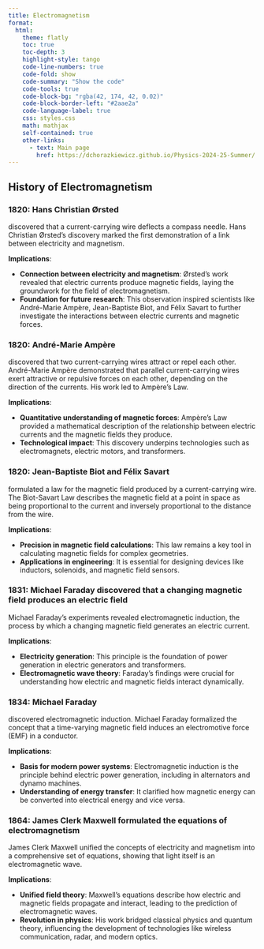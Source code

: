 ```yaml
---
title: Electromagnetism
format:
  html:
    theme: flatly
    toc: true
    toc-depth: 3
    highlight-style: tango
    code-line-numbers: true
    code-fold: show
    code-summary: "Show the code"
    code-tools: true
    code-block-bg: "rgba(42, 174, 42, 0.02)"
    code-block-border-left: "#2aae2a"
    code-language-label: true
    css: styles.css
    math: mathjax
    self-contained: true
    other-links:
      - text: Main page
        href: https://dchorazkiewicz.github.io/Physics-2024-25-Summer/       
---
```


## History of Electromagnetism

### 1820: Hans Christian Ørsted 

discovered that a current-carrying wire deflects a compass needle.
Hans Christian Ørsted’s discovery marked the first demonstration of a link between electricity and magnetism.  

**Implications**:  

- **Connection between electricity and magnetism**: Ørsted's work revealed that electric currents produce magnetic fields, laying the groundwork for the field of electromagnetism.  
- **Foundation for future research**: This observation inspired scientists like André-Marie Ampère, Jean-Baptiste Biot, and Félix Savart to further investigate the interactions between electric currents and magnetic forces.  

### 1820: André-Marie Ampère 

discovered that two current-carrying wires attract or repel each other.
André-Marie Ampère demonstrated that parallel current-carrying wires exert attractive or repulsive forces on each other, depending on the direction of the currents. His work led to Ampère's Law.  

**Implications**:  

- **Quantitative understanding of magnetic forces**: Ampère’s Law provided a mathematical description of the relationship between electric currents and the magnetic fields they produce.  
- **Technological impact**: This discovery underpins technologies such as electromagnets, electric motors, and transformers.  

### 1820: Jean-Baptiste Biot and Félix Savart 

formulated a law for the magnetic field produced by a current-carrying wire.
The Biot-Savart Law describes the magnetic field at a point in space as being proportional to the current and inversely proportional to the distance from the wire.  

**Implications**:  

- **Precision in magnetic field calculations**: This law remains a key tool in calculating magnetic fields for complex geometries.  
- **Applications in engineering**: It is essential for designing devices like inductors, solenoids, and magnetic field sensors.  

### 1831: Michael Faraday discovered that a changing magnetic field produces an electric field

Michael Faraday’s experiments revealed electromagnetic induction, the process by which a changing magnetic field generates an electric current.  

**Implications**:  

- **Electricity generation**: This principle is the foundation of power generation in electric generators and transformers.  
- **Electromagnetic wave theory**: Faraday’s findings were crucial for understanding how electric and magnetic fields interact dynamically.  

### 1834: Michael Faraday

discovered electromagnetic induction.
Michael Faraday formalized the concept that a time-varying magnetic field induces an electromotive force (EMF) in a conductor.  

**Implications**:  

- **Basis for modern power systems**: Electromagnetic induction is the principle behind electric power generation, including in alternators and dynamo machines.  
- **Understanding of energy transfer**: It clarified how magnetic energy can be converted into electrical energy and vice versa.  

### 1864: James Clerk Maxwell formulated the equations of electromagnetism

James Clerk Maxwell unified the concepts of electricity and magnetism into a comprehensive set of equations, showing that light itself is an electromagnetic wave.  

**Implications**:  

- **Unified field theory**: Maxwell’s equations describe how electric and magnetic fields propagate and interact, leading to the prediction of electromagnetic waves.  
- **Revolution in physics**: His work bridged classical physics and quantum theory, influencing the development of technologies like wireless communication, radar, and modern optics.
